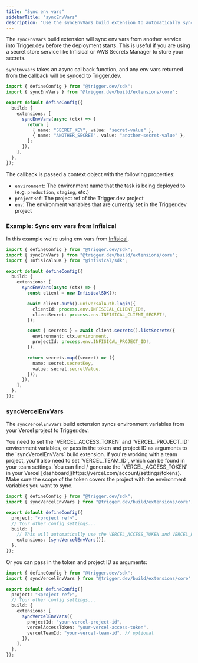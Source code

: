 ```yaml
---
title: "Sync env vars"
sidebarTitle: "syncEnvVars"
description: "Use the syncEnvVars build extension to automatically sync environment variables to Trigger.dev"
---
```


The `syncEnvVars` build extension will sync env vars from another service into Trigger.dev before the deployment starts. This is useful if you are using a secret store service like Infisical or AWS Secrets Manager to store your secrets.

`syncEnvVars` takes an async callback function, and any env vars returned from the callback will be synced to Trigger.dev.

```ts
import { defineConfig } from "@trigger.dev/sdk";
import { syncEnvVars } from "@trigger.dev/build/extensions/core";

export default defineConfig({
  build: {
    extensions: [
      syncEnvVars(async (ctx) => {
        return [
          { name: "SECRET_KEY", value: "secret-value" },
          { name: "ANOTHER_SECRET", value: "another-secret-value" },
        ];
      }),
    ],
  },
});
```

The callback is passed a context object with the following properties:

- `environment`: The environment name that the task is being deployed to (e.g. `production`, `staging`, etc.)
- `projectRef`: The project ref of the Trigger.dev project
- `env`: The environment variables that are currently set in the Trigger.dev project

### Example: Sync env vars from Infisical

In this example we're using env vars from [Infisical](https://infisical.com).

```ts trigger.config.ts
import { defineConfig } from "@trigger.dev/sdk";
import { syncEnvVars } from "@trigger.dev/build/extensions/core";
import { InfisicalSDK } from "@infisical/sdk";

export default defineConfig({
  build: {
    extensions: [
      syncEnvVars(async (ctx) => {
        const client = new InfisicalSDK();

        await client.auth().universalAuth.login({
          clientId: process.env.INFISICAL_CLIENT_ID!,
          clientSecret: process.env.INFISICAL_CLIENT_SECRET!,
        });

        const { secrets } = await client.secrets().listSecrets({
          environment: ctx.environment,
          projectId: process.env.INFISICAL_PROJECT_ID!,
        });

        return secrets.map((secret) => ({
          name: secret.secretKey,
          value: secret.secretValue,
        }));
      }),
    ],
  },
});
```

### syncVercelEnvVars

The `syncVercelEnvVars` build extension syncs environment variables from your Vercel project to Trigger.dev.

<Note>
  You need to set the `VERCEL_ACCESS_TOKEN` and `VERCEL_PROJECT_ID` environment variables, or pass
  in the token and project ID as arguments to the `syncVercelEnvVars` build extension. If you're
  working with a team project, you'll also need to set `VERCEL_TEAM_ID`, which can be found in your
  team settings. You can find / generate the `VERCEL_ACCESS_TOKEN` in your Vercel
  [dashboard](https://vercel.com/account/settings/tokens). Make sure the scope of the token covers
  the project with the environment variables you want to sync.
</Note>

```ts
import { defineConfig } from "@trigger.dev/sdk";
import { syncVercelEnvVars } from "@trigger.dev/build/extensions/core";

export default defineConfig({
  project: "<project ref>",
  // Your other config settings...
  build: {
    // This will automatically use the VERCEL_ACCESS_TOKEN and VERCEL_PROJECT_ID environment variables
    extensions: [syncVercelEnvVars()],
  },
});
```

Or you can pass in the token and project ID as arguments:

```ts
import { defineConfig } from "@trigger.dev/sdk";
import { syncVercelEnvVars } from "@trigger.dev/build/extensions/core";

export default defineConfig({
  project: "<project ref>",
  // Your other config settings...
  build: {
    extensions: [
      syncVercelEnvVars({
        projectId: "your-vercel-project-id",
        vercelAccessToken: "your-vercel-access-token",
        vercelTeamId: "your-vercel-team-id", // optional
      }),
    ],
  },
});
```
